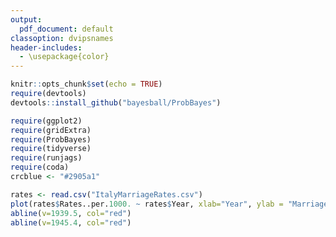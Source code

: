 ```yaml
---
output:
  pdf_document: default
classoption: dvipsnames
header-includes:
  - \usepackage{color}
---
```


```r
knitr::opts_chunk$set(echo = TRUE)
require(devtools)
devtools::install_github("bayesball/ProbBayes")

require(ggplot2)
require(gridExtra)
require(ProbBayes)
require(tidyverse)
require(runjags)
require(coda)
crcblue <- "#2905a1"

```

```r
rates <- read.csv("ItalyMarriageRates.csv")
plot(rates$Rates..per.1000. ~ rates$Year, xlab="Year", ylab = "Marriage Rate", main= "Italy Marriage")
abline(v=1939.5, col="red")
abline(v=1945.4, col="red")
```

